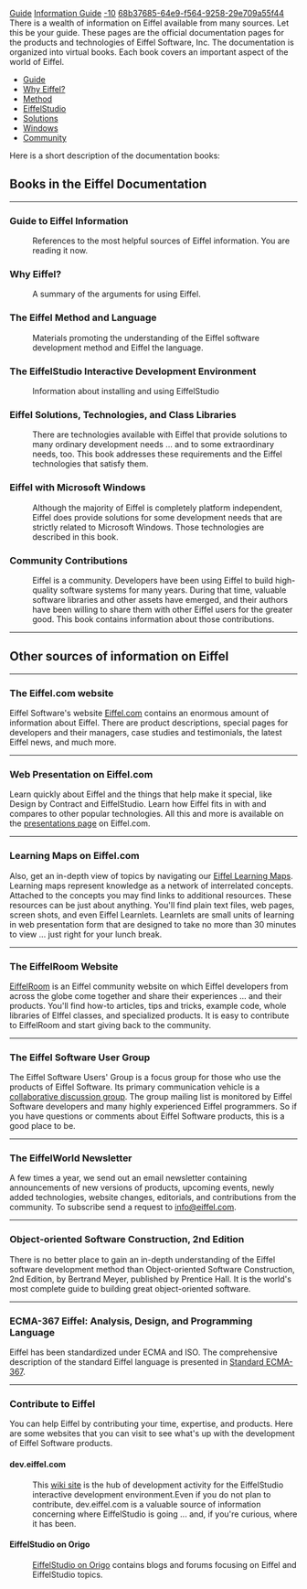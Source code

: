 [[Property:title|Guide]]
[[Property:link_title|Information Guide]]
[[Property:weight|-10]]
[[Property:uuid|68b37685-64e9-f564-9258-29e709a55f44]]
There is a wealth of information on Eiffel available from many sources. Let this be your guide. 
These pages are the official documentation pages for the products and technologies of Eiffel Software, Inc.
The documentation is organized into virtual books. Each book covers an important aspect of the world of Eiffel.
*[[Guide]]
*[[Why Eiffel?]]
*[[Method]]
*[[EiffelStudio]]
*[[Solutions]]
*[[Windows]]
*[[Community]]
<!--break-->
Here is a short description of the documentation books:

==Books in the Eiffel Documentation==
----

===Guide to Eiffel Information===

:References to the most helpful sources of Eiffel information. You are reading it now.

===Why Eiffel? ===

:A summary of the arguments for using Eiffel.

===The Eiffel Method and Language===

:Materials promoting the understanding of the Eiffel software development method and Eiffel the language.

===The EiffelStudio Interactive Development Environment===

:Information about installing and using EiffelStudio

===Eiffel Solutions, Technologies, and Class Libraries===

:There are technologies available with Eiffel that provide solutions to many ordinary development needs ... and to some extraordinary needs, too. This book addresses these requirements and the Eiffel technologies that satisfy them.

===Eiffel with Microsoft Windows===

:Although the majority of Eiffel is completely platform independent, Eiffel does provide solutions for some development needs that are strictly related to Microsoft Windows. Those technologies are described in this book.

===Community Contributions===

:Eiffel is a community. Developers have been using Eiffel to build high-quality software systems for many years. During that time, valuable software libraries and other assets have emerged, and their authors have been willing to share them with other Eiffel users for the greater good. This book contains information about those contributions.


----

==Other sources of information on Eiffel==

----


===The Eiffel.com website===

Eiffel Software's website [http://eiffel.com Eiffel.com] contains an enormous amount of information about Eiffel. There are product descriptions, special pages for developers and their managers, case studies and testimonials, the latest Eiffel news, and much more.


----

===Web Presentation on Eiffel.com===

Learn quickly about Eiffel and the things that help make it special, like Design by Contract and EiffelStudio. Learn how Eiffel fits in with and compares to other popular technologies. All this and more is available on the [http://eiffel.com/developers/presentations/ presentations page] on Eiffel.com. 


----

===Learning Maps on Eiffel.com===

Also, get an in-depth view of topics by navigating our [http://eiffel.com/developers/learning_maps/ Eiffel Learning Maps]. Learning maps represent knowledge as a network of interrelated concepts. Attached to the concepts you may find links to additional resources. These resources can be just about anything. You'll find plain text files, web pages, screen shots, and even Eiffel Learnlets. Learnlets are small units of learning in web presentation form that are designed to take no more than 30 minutes to view ... just right for your lunch break.


----

===The EiffelRoom Website===

[http://www.eiffelroom.com/ EiffelRoom] is an Eiffel community website on which Eiffel developers from across the globe come together and share their experiences ... and their products. You'll find how-to articles, tips and tricks, example code, whole libraries of EIffel classes, and specialized products. It is easy to contribute to EiffelRoom and start giving back to the community.


----

===The Eiffel Software User Group===

The Eiffel Software Users' Group is a focus group for those who use the products of Eiffel Software. Its primary communication vehicle is a [http://groups.eiffel.com/ collaborative discussion group]. The group mailing list is monitored by Eiffel Software developers and many highly experienced Eiffel programmers. So if you have questions or comments about Eiffel Software products, this is a good place to be.


----


===The EiffelWorld Newsletter===

A few times a year, we send out an email newsletter containing announcements of new versions of products, upcoming events, newly added technologies, website changes, editorials, and contributions from the community. To subscribe send a request to [mailto:info@eiffel.com info@eiffel.com].


----

===Object-oriented Software Construction, 2nd Edition===

There is no better place to gain an in-depth understanding of the Eiffel software development method than Object-oriented Software Construction, 2nd Edition, by Bertrand Meyer, published by Prentice Hall. It is the world's most complete guide to building great object-oriented software.


----

===ECMA-367 Eiffel: Analysis, Design, and Programming Language===

Eiffel has been standardized under ECMA and ISO. The comprehensive description of the standard Eiffel language is presented in [http://www.ecma-international.org/publications/standards/Ecma-367.htm Standard ECMA-367].


----

===Contribute to Eiffel===

You can help Eiffel by contributing your time, expertise, and products. Here are some websites that you can visit to see what's up with the development of Eiffel Software products. 

====dev.eiffel.com====

:This [http://dev.eiffel.com wiki site] is the hub of development activity for the EiffelStudio interactive development environment.Even if you do not plan to contribute, dev.eiffel.com is a valuable source of information concerning where EiffelStudio is going ... and, if you're curious, where it has been.

====EiffelStudio on Origo====

:[http://eiffelstudio.origo.ethz.ch/ EiffelStudio on Origo] contains blogs and forums focusing on Eiffel and EiffelStudio topics.

